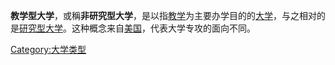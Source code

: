{{Unreferenced|time=2017-01-19T06:51:30+00:00}}
'''教学型大学'''，或稱'''非研究型大学'''，是以指[[教学|教学]]为主要办学目的的[[大学|大学]]，与之相对的是[[研究型大学|研究型大学]]。这种概念来自[[美国|美国]]，代表大学专攻的面向不同。
{{大学小作品}}

[[Category:大学类型|Category:大学类型]]